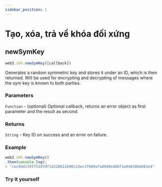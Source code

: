 ```yaml
---
sidebar_position: 1
---
```


# Tạo, xóa, trả về khóa đối xứng
## newSymKey
```javascript
web3.shh.newSymKey([callback])
```
Generates a random symmetric key and stores it under an ID, which is then returned. Will be used for encrypting and decrypting of messages where the sym key is known to both parties.

### Parameters
`Function` - (optional) Optional callback, returns an error object as first parameter and the result as second.
### Returns
`String` - Key ID on success and an error on failure.

### Example
```javascript
web3.shh.newSymKey()
.then(console.log);
> "cec94d139ff51d7df1d228812b90c23ec1f909afa0840ed80f1e04030bb681e4"
```
### Try it yourself
<NewSymKey/>